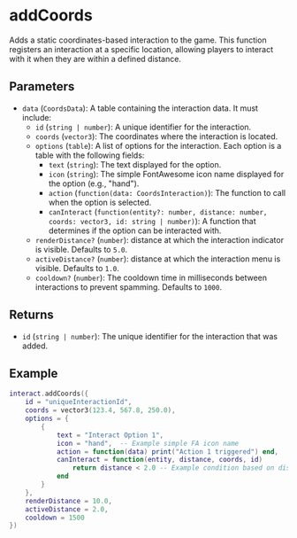 # addCoords

Adds a static coordinates-based interaction to the game. This function registers an interaction at a specific location, allowing players to interact with it when they are within a defined distance.

## Parameters

- `data` (`CoordsData`): A table containing the interaction data. It must include:
  - `id` (`string | number`): A unique identifier for the interaction.
  - `coords` (`vector3`): The coordinates where the interaction is located.
  - `options` (`table`): A list of options for the interaction. Each option is a table with the following fields:
    - `text` (`string`): The text displayed for the option.
    - `icon` (`string`): The simple FontAwesome icon name displayed for the option (e.g., "hand").
    - `action` (`function(data: CoordsInteraction)`): The function to call when the option is selected.
    - `canInteract` (`function(entity?: number, distance: number, coords: vector3, id: string | number)`): A function that determines if the option can be interacted with.
  - `renderDistance?` (`number`): distance at which the interaction indicator is visible. Defaults to `5.0`.
  - `activeDistance?` (`number`): distance at which the interaction menu is visible. Defaults to `1.0`.
  - `cooldown?` (`number`): The cooldown time in milliseconds between interactions to prevent spamming. Defaults to `1000`.

## Returns

- `id` (`string | number`): The unique identifier for the interaction that was added.

## Example

```lua
interact.addCoords({
    id = "uniqueInteractionId",
    coords = vector3(123.4, 567.8, 250.0),
    options = {
        {
            text = "Interact Option 1",
            icon = "hand",  -- Example simple FA icon name
            action = function(data) print("Action 1 triggered") end,
            canInteract = function(entity, distance, coords, id)
                return distance < 2.0 -- Example condition based on distance
            end
        }
    },
    renderDistance = 10.0,
    activeDistance = 2.0,
    cooldown = 1500
})
